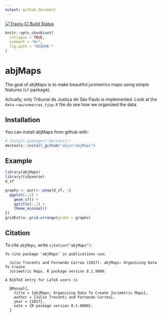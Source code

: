 ```yaml
---
output: github_document
---
```


[![Travis-CI Build Status](https://travis-ci.org/abjur/abjMaps.svg?branch=master)](https://travis-ci.org/abjur/abjMaps)


```r
knitr::opts_chunk$set(
  collapse = TRUE,
  comment = "#>",
  fig.path = "README-"
)
```

# abjMaps

The goal of abjMaps is to make beautiful jurimetrics maps using simple features (`sf` package). 

Actually, only Tribunal de Justiça de São Paulo is implemented. Look at the `data-raw/comarcas_tjsp.R` file do see how we organized the data.

## Installation

You can install abjMaps from github with:

```r
# install.packages("devtools")
devtools::install_github("abjur/abjMaps")
```

## Example

```r
library(abjMaps)
library(tidyverse)
d_sf
```

```r
graphs <- purrr::pmap(d_sf, ~{
  ggplot(..2) +        
    geom_sf() +       
    ggtitle(..1) +     
    theme_minimal() 
})
gridExtra::grid.arrange(grobs = graphs)
```

## Citation

To cite `abjMaps`, write `citation("abjMaps")`:

```
To cite package ‘abjMaps’ in publications use:

  Julio Trecenti and Fernando Correa (2017). abjMaps: Organizing Data To Create
  Jurimetric Maps. R package version 0.1.9000.

A BibTeX entry for LaTeX users is

  @Manual{,
    title = {abjMaps: Organizing Data To Create Jurimetric Maps},
    author = {Julio Trecenti and Fernando Correa},
    year = {2017},
    note = {R package version 0.1.9000},
  }
```

